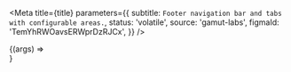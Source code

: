 
<Meta
  title={title}
  parameters={{
    subtitle: `Footer navigation bar and tabs with configurable areas.`,
    status: 'volatile',
    source: 'gamut-labs',
    figmaId: 'TemYhRWOavsERWprDzRJCx',
  }}
/>

<Canvas withSource="open">
  <Story name="Footer">{(args) => <Footer />}</Story>
</Canvas>

<Props story="Footer" />
